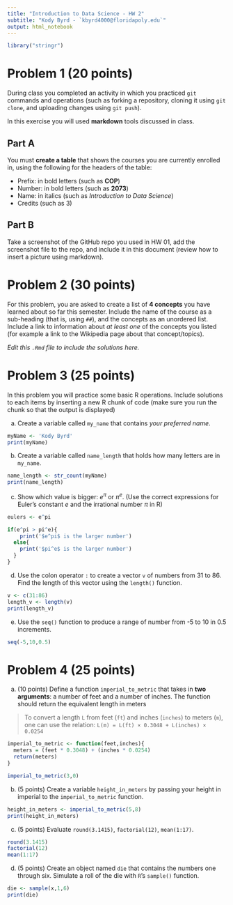 ---
title: "Introduction to Data Science - HW 2"
subtitle: "Kody Byrd - `kbyrd4000@floridapoly.edu`"
output: html_notebook
---
```{r}
library("stringr")
```




# Problem 1 (20 points)

During class you completed an activity in which you practiced `git` commands and operations (such as forking a repository, cloning it using `git clone`, and uploading changes using `git push`).

In this exercise you will used **markdown** tools discussed in class. 

## Part A

You must **create a table** that shows the courses you are currently enrolled in, using the following for the headers of the table: 

- Prefix: in bold letters (such as **COP**)
- Number: in bold letters (such as **2073**)
- Name: in italics (such as _Introduction to Data Science_)
- Credits (such as 3)



## Part B


Take a screenshot of the GitHub repo you used in HW 01, add the screenshot file to the repo, and include it in this document (review how to insert a picture using markdown).




# Problem 2 (30 points)

For this problem, you are asked to create a list of **4 concepts** you have learned about so far this semester. Include the name of the course as a sub-heading (that is, using `##`), and the concepts as an unordered list. Include a link to information about _at least one_ of the concepts you listed (for example a link to the Wikipedia page about that concept/topics).

_Edit this `.Rmd` file to include the solutions here._



# Problem 3 (25 points)

In this problem you will practice some basic R operations. Include solutions to each items by inserting a new R chunk of code (make sure you run the chunk so that the output is displayed)


(a) Create a variable called `my_name` that contains _your preferred name_.

```{r}
myName <- 'Kody Byrd'
print(myName)
```


(b) Create a variable called `name_length` that holds how many letters are in `my_name`.

```{r}
name_length <- str_count(myName)
print(name_length)
```


(c) Show which value is bigger: $e^\pi$ or $\pi^e$. (Use the correct expressions for Euler's constant $e$ and the irrational number $\pi$ in R)




```{r}
eulers <- e^pi
```


```{r}
if(e^pi > pi^e){
    print('$e^pi$ is the larger number')
  else{
    print('$pi^e$ is the larger number')
  }
}
```


(d) Use the colon operator `:` to create a vector `v` of numbers from 31 to 86. Find the length of this vector using the `length()` function.


```{r}
v <- c(31:86)
length_v <- length(v)
print(length_v)
```

(e) Use the `seq()` function to produce a range of number from -5 to 10 in 0.5 increments.

```{r}
seq(-5,10,0.5)
```



# Problem 4 (25 points)

(a) (10 points) Define a function `imperial_to_metric` that takes in **two arguments**: a number of feet and a number of inches. The function should return the equivalent length in meters

> To convert a length `L` from feet (`ft`) and inches (`inches`) to meters (`m`), one can use the relation: `L(m) = L(ft) × 0.3048 + L(inches) × 0.0254`

```{r}
imperial_to_metric <- function(feet,inches){
  meters = (feet * 0.3048) + (inches * 0.0254)
  return(meters)
}
```


```{r}
imperial_to_metric(3,0)
```




(b) (5 points) Create a variable `height_in_meters` by passing your height in imperial to the `imperial_to_metric` function.

```{r}
height_in_meters <- imperial_to_metric(5,8)
print(height_in_meters)
```



(c) (5 points) Evaluate `round(3.1415)`, `factorial(12)`, `mean(1:17)`.

```{r}
round(3.1415)
factorial(12)
mean(1:17)
```


(d) (5 points) Create an object named `die` that contains the numbers one through six. Simulate a roll of the die with `R`’s `sample()` function. 

```{r}
die <- sample(x,1,6)
print(die)
```



